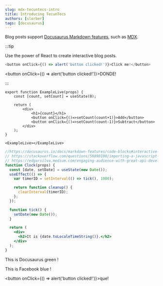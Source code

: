 ```yaml
---
slug: mdx-tecuntecs-intro
title: Introducing TecunTecs
authors: [slorber]
tags: [docusaurus]
---
```


Blog posts support [Docusaurus Markdown features](https://docusaurus.io/docs/markdown-features), such as [MDX](https://mdxjs.com/).

:::tip

Use the power of React to create interactive blog posts.

```js
<button onClick={() => alert('button clicked!')}>Click me!</button>
```

<button onClick={() => alert('button clicked!')}>DONDE!</button>

:::

```
export function ExampleLive(props) {
    const [count, setCount] = useState(0);
    
    return (
        <div>
            <h1>{count}</h1>
            <button onClick={()=>setCount(count+1)}>Add</button>
            <button onClick={()=>setCount(count-1)}>Subtract</button>
        </div>
    );
}

<ExampleLive></ExampleLive>
```

```jsx live
//https://docusaurus.io/docs/markdown-features/code-blocks#interactive-code-editor
// https://stackoverflow.com/questions/59890100/importing-a-javascript-module-in-a-docusaurus-page
// https://edgarsilva.medium.com/engaging-audience-with-great-api-developer-portals-6bdeec47bf99
function Clock(props) {
  const [date, setDate] = useState(new Date());
  useEffect(() => {
    var timerID = setInterval(() => tick(), 1000);

    return function cleanup() {
      clearInterval(timerID);
    };
  });

  function tick() {
    setDate(new Date());
  }

  return (
    <div>
      <h2>It is {date.toLocaleTimeString()}.</h2>
    </div>
  );
}
```

This is <Highlight color="#25c2a0">Docusaurus green</Highlight> !

This is <Highlight color="#1877F2">Facebook blue</Highlight> !


<button onClick={() => alert('button clicked!')}>que!</button>
